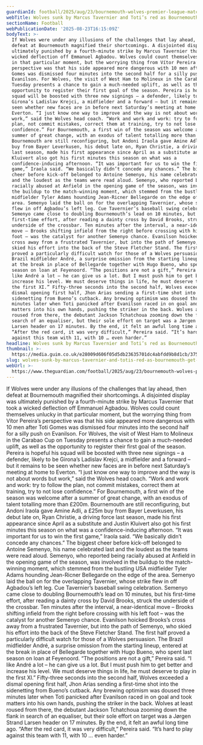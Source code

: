 ```yaml
---
guardianId: football/2025/aug/23/bournemouth-wolves-premier-league-match-report
webTitle: Wolves sunk by Marcus Tavernier and Toti’s red as Bournemouth get going
sectionName: Football
webPublicationDate: '2025-08-23T16:15:09Z'
bodyText: >-
  If Wolves were under any illusions of the challenges that lay ahead, then
  defeat at Bournemouth magnified their shortcomings. A disjointed display was
  ultimately punished by a fourth-minute strike by Marcus Tavernier that took a
  wicked deflection off Emmanuel Agbadou. Wolves could count themselves unlucky
  in that particular moment, but the worrying thing from Vítor Pereira’s
  perspective was that his side appeared more dangerous with 10 men after Toti
  Gomes was dismissed four minutes into the second half for a silly push on
  Evanilson. For Wolves, the visit of West Ham to Molineux in the Carabao Cup on
  Tuesday presents a chance to gain a much-needed uplift, as well as the
  opportunity to register their first goal of the season. Pereira is hopeful his
  squad will be boosted with three new signings – a defender, likely to be
  Girona’s Ladislav Krejci, a midfielder and a forward – but it remains to be
  seen whether new faces are in before next Saturday’s meeting at home to
  Everton. “I just know one way to improve and the way is not about words but
  work,” said the Wolves head coach. “Work and work and work: try to follow the
  plan, not commit mistakes, correct them at training, try to not lose
  confidence.” For Bournemouth, a first win of the season was welcome after a
  summer of great change, with an exodus of talent totalling more than £200m.
  Bournemouth are still reconfiguring, but Andoni Iraola gave Amine Adli, a £25m
  buy from Bayer Leverkusen, his debut late on, Ryan Christie, a driving force
  last season, made his first appearance since April as a substitute and Justin
  Kluivert also got his first minutes this season on what was a
  confidence-inducing afternoon. “It was important for us to win the first
  game,” Iraola said. “We basically didn’t concede any chances.” The biggest
  cheer before kick-off belonged to Antoine Semenyo, his name celebrated last
  and the loudest as the teams were read aloud. Semenyo, who reported being
  racially abused at Anfield in the opening game of the season, was involved in
  the buildup to the match-winning moment, which stemmed from the bustling USA
  midfielder Tyler Adams hounding Jean-Ricner Bellegarde on the edge of the
  area. Semenyo laid the ball on for the overlapping Tavernier, whose strike
  flew in off Agbadou’s left leg. Cue Tavernier’s baseball swing celebration.
  Semenyo came close to doubling Bournemouth’s lead on 10 minutes, but his
  first-time effort, after reading a dainty cross by David Brooks, struck the
  underside of the crossbar. Ten minutes after the interval, a near-identical
  move – Brooks shifting infield from the right before crossing with his left
  foot – was the catalyst for another Semenyo chance. Evanilson hoicked Brooks’s
  cross away from a frustrated Tavernier, but into the path of Semenyo, who
  skied his effort into the back of the Steve Fletcher Stand. The first half
  proved a particularly difficult watch for those of a Wolves persuasion. The
  Brazil midfielder André, a surprise omission from the starting lineup, entered
  at the break in place of Bellegarde together with Hugo Bueno, who spent last
  season on loan at Feyenoord. “The positions are not a gift,” Pereira said. “I
  like André a lot – he can give us a lot. But I must push him to get better and
  increase his level. We must deserve things in life, he must deserve to play in
  the first XI.” Fifty-three seconds into the second half, Wolves exceeded a
  dismal opening first half, Jhon Arias sending a first-time shot into the
  sidenetting from Bueno’s cutback. Any brewing optimism was doused three
  minutes later when Toti panicked after Evanilson raced in on goal and took
  matters into his own hands, pushing the striker in the back. Wolves at least
  roused from there, the debutant Jackson Tchatchoua zooming down the flank in
  search of an equaliser, but their sole effort on target was a Jørgen Strand
  Larsen header on 17 minutes. By the end, it felt an awful long time ago.
  “After the red card, it was very difficult,” Pereira said. “It’s hard to play
  against this team with 11, with 10 … even harder.”
headline: Wolves sunk by Marcus Tavernier and Toti’s red as Bournemouth get going
thumbnail: >-
  https://media.guim.co.uk/e28009d606f05d5db23635701dc4abfdd9b8d1cb/375_0_3750_3000/500.jpg
slug: wolves-sunk-by-marcus-tavernier-and-totis-red-as-bournemouth-get-going
webUrl: >-
  https://www.theguardian.com/football/2025/aug/23/bournemouth-wolves-premier-league-match-report
---
```

If Wolves were under any illusions of the challenges that lay ahead, then defeat at Bournemouth magnified their shortcomings. A disjointed display was ultimately punished by a fourth-minute strike by Marcus Tavernier that took a wicked deflection off Emmanuel Agbadou. Wolves could count themselves unlucky in that particular moment, but the worrying thing from Vítor Pereira’s perspective was that his side appeared more dangerous with 10 men after Toti Gomes was dismissed four minutes into the second half for a silly push on Evanilson. For Wolves, the visit of West Ham to Molineux in the Carabao Cup on Tuesday presents a chance to gain a much-needed uplift, as well as the opportunity to register their first goal of the season. Pereira is hopeful his squad will be boosted with three new signings – a defender, likely to be Girona’s Ladislav Krejci, a midfielder and a forward – but it remains to be seen whether new faces are in before next Saturday’s meeting at home to Everton. “I just know one way to improve and the way is not about words but work,” said the Wolves head coach. “Work and work and work: try to follow the plan, not commit mistakes, correct them at training, try to not lose confidence.” For Bournemouth, a first win of the season was welcome after a summer of great change, with an exodus of talent totalling more than £200m. Bournemouth are still reconfiguring, but Andoni Iraola gave Amine Adli, a £25m buy from Bayer Leverkusen, his debut late on, Ryan Christie, a driving force last season, made his first appearance since April as a substitute and Justin Kluivert also got his first minutes this season on what was a confidence-inducing afternoon. “It was important for us to win the first game,” Iraola said. “We basically didn’t concede any chances.” The biggest cheer before kick-off belonged to Antoine Semenyo, his name celebrated last and the loudest as the teams were read aloud. Semenyo, who reported being racially abused at Anfield in the opening game of the season, was involved in the buildup to the match-winning moment, which stemmed from the bustling USA midfielder Tyler Adams hounding Jean-Ricner Bellegarde on the edge of the area. Semenyo laid the ball on for the overlapping Tavernier, whose strike flew in off Agbadou’s left leg. Cue Tavernier’s baseball swing celebration. Semenyo came close to doubling Bournemouth’s lead on 10 minutes, but his first-time effort, after reading a dainty cross by David Brooks, struck the underside of the crossbar. Ten minutes after the interval, a near-identical move – Brooks shifting infield from the right before crossing with his left foot – was the catalyst for another Semenyo chance. Evanilson hoicked Brooks’s cross away from a frustrated Tavernier, but into the path of Semenyo, who skied his effort into the back of the Steve Fletcher Stand. The first half proved a particularly difficult watch for those of a Wolves persuasion. The Brazil midfielder André, a surprise omission from the starting lineup, entered at the break in place of Bellegarde together with Hugo Bueno, who spent last season on loan at Feyenoord. “The positions are not a gift,” Pereira said. “I like André a lot – he can give us a lot. But I must push him to get better and increase his level. We must deserve things in life, he must deserve to play in the first XI.” Fifty-three seconds into the second half, Wolves exceeded a dismal opening first half, Jhon Arias sending a first-time shot into the sidenetting from Bueno’s cutback. Any brewing optimism was doused three minutes later when Toti panicked after Evanilson raced in on goal and took matters into his own hands, pushing the striker in the back. Wolves at least roused from there, the debutant Jackson Tchatchoua zooming down the flank in search of an equaliser, but their sole effort on target was a Jørgen Strand Larsen header on 17 minutes. By the end, it felt an awful long time ago. “After the red card, it was very difficult,” Pereira said. “It’s hard to play against this team with 11, with 10 … even harder.”
